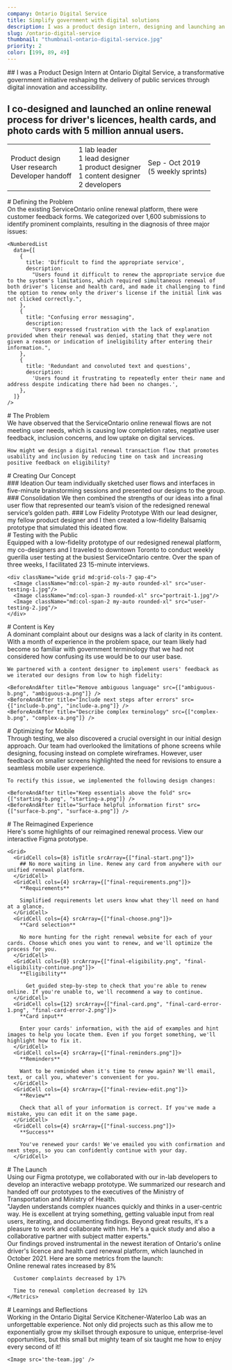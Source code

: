 ```yaml
---
company: Ontario Digital Service
title: Simplify government with digital solutions
description: I was a product design intern, designing and launching an online renewal process for driver's licences and health cards with 5 million annual users.
slug: /ontario-digital-service
thumbnail: "thumbnail-ontario-digital-service.jpg"
priority: 2
color: [199, 89, 49]
---
```


<Intro>
  ## I was a Product Design Intern at <AutoLink light to="https://www.ontario.ca/page/ontario-digital-service">Ontario Digital Service</AutoLink>, a transformative government initiative reshaping the delivery of public services through digital innovation and accessibility.

  ## I co-designed and launched an online renewal process for driver's licences, health cards, and photo cards with 5 million annual users.

  <Table>
    <td>
      Product design<br />
      User research<br/>
      Developer handoff
    </td>
    <td>
      1 lab leader<br/>
      1 lead designer<br/>
      1 product designer<br/>
      1 content designer<br/>
      2 developers
    </td>
    <td>
      Sep - Oct 2019<br />
      (5 weekly sprints)
    </td>
  </Table>
</Intro>

<section>
  # Defining the Problem

  <section>
    On the existing ServiceOntario online renewal platform, there were customer feedback forms. We categorized over 1,600 submissions to identify prominent complaints, resulting in the diagnosis of three major issues:

    <NumberedList
      data={[
        {
          title: 'Difficult to find the appropriate service',
          description:
            "Users found it difficult to renew the appropriate service due to the system's limitations, which required simultaneous renewal of both driver's license and health card, and made it challenging to find the option to renew only the driver's license if the initial link was not clicked correctly.",
        },
        {
          title: "Confusing error messaging",
          description:
            "Users expressed frustration with the lack of explanation provided when their renewal was denied, stating that they were not given a reason or indication of ineligibility after entering their  information.",
        },
        {
          title: 'Redundant and convoluted text and questions',
          description:
            'Users found it frustrating to repeatedly enter their name and address despite indicating there had been no changes.',
        },
      ]}
    />
  </section>
</section>

<section>
  # The Problem

  <section>
    We have observed that the ServiceOntario online renewal flows are not meeting user needs, which is causing low completion rates, negative user feedback, inclusion concerns, and low uptake on digital services.

    How might we design a digital renewal transaction flow that promotes usability and inclusion by reducing time on task and increasing positive feedback on eligibility?
  </section>
</section>

<section>
  # Creating Our Concept

  <section>
    <SideBySide src="process-ideation.png" maxWidth={1440}>
      ### Ideation
      Our team individually sketched user flows and interfaces in five-minute brainstorming sessions and presented our designs to the group.
    </SideBySide>
    <SideBySide src="process-consolidate.jpg" mediaOnRight maxWidth={1440}>
      ### Consolidation
      We then combined the strengths of our ideas into a final user flow that represented our team’s vision of the redesigned renewal service’s golden path.
    </SideBySide>
    <SideBySide src="process-lowfi.png" maxWidth={1440}>
      ### Low Fidelity Prototype
      With our lead designer, my fellow product designer and I then created a low-fidelity Balsamiq prototype that simulated this ideated flow.
    </SideBySide>
  </section>
</section>

<section>
  # Testing with the Public

  <section>
    Equipped with a low-fidelity prototype of our redesigned renewal platform, my co-designers and I traveled to downtown Toronto to conduct weekly guerilla user testing at the busiest ServiceOntario centre. Over the span of three weeks, I facilitated 23 15-minute interviews.

    <div className="wide grid md:grid-cols-7 gap-4">
      <Image className="md:col-span-2 my-auto rounded-xl" src="user-testing-1.jpg"/>
      <Image className="md:col-span-3 rounded-xl" src="portrait-1.jpg"/>
      <Image className="md:col-span-2 my-auto rounded-xl" src="user-testing-2.jpg"/>
    </div>
  </section>
</section>

<section>
  # Content is Key

  <section>
    A dominant complaint about our designs was a lack of clarity in its content. With a month of experience in the problem space, our team likely had become so familiar with government terminology that we had not considered how confusing its use would be to our user base.

    We partnered with a content designer to implement users' feedback as we iterated our designs from low to high fidelity:

    <BeforeAndAfter title="Remove ambiguous language" src={["ambiguous-b.png", "ambiguous-a.png"]} />
    <BeforeAndAfter title="Include next steps after errors" src={["include-b.png", "include-a.png"]} />
    <BeforeAndAfter title="Describe complex terminology" src={["complex-b.png", "complex-a.png"]} />
  </section>
</section>

<section>
  # Optimizing for Mobile

  <section>
    Through testing, we also discovered a crucial oversight in our initial design approach. Our team had overlooked the limitations of phone screens while designing, focusing instead on complete wireframes. However, user feedback on smaller screens highlighted the need for revisions to ensure a seamless mobile user experience.

    To rectify this issue, we implemented the following design changes:

    <BeforeAndAfter title="Keep essentials above the fold" src={["starting-b.png", "starting-a.png"]} />
    <BeforeAndAfter title="Surface helpful information first" src={["surface-b.png", "surface-a.png"]} />
  </section>
</section>

<section>
  # The Reimagined Experience

  <section>
    Here's some highlights of our reimagined renewal process. <AutoLink to="https://www.figma.com/proto/1Ow2TgwYiF9wWjoaaHUmXr/ServiceOntario-Renewals?chrome=DOCUMENTATION&embed_host=share&kind=&node-id=309-7205&scaling=scale-down&viewport=254%2C147%2C0.015625">View our interactive Figma prototype.</AutoLink>

    <Grid>
      <GridCell cols={8} isTitle srcArray={["final-start.png"]}>
        ## No more waiting in line. Renew any card from anywhere with our unified renewal platform.
      </GridCell>
      <GridCell cols={4} srcArray={["final-requirements.png"]}>
        **Requirements**

        Simplified requirements let users know what they'll need on hand at a glance.
      </GridCell>
      <GridCell cols={4} srcArray={["final-choose.png"]}>
        **Card selection**

        No more hunting for the right renewal website for each of your cards. Choose which ones you want to renew, and we'll optimize the process for you.
      </GridCell>
      <GridCell cols={8} srcArray={["final-eligibility.png", "final-eligibility-continue.png"]}>
        **Eligibility**

          Get guided step-by-step to check that you're able to renew online. If you're unable to, we'll recommend a way to continue.
      </GridCell>
      <GridCell cols={12} srcArray={["final-card.png", "final-card-error-1.png", "final-card-error-2.png"]}>
        **Card input**

        Enter your cards' information, with the aid of examples and hint images to help you locate them. Even if you forget something, we'll highlight how to fix it.
      </GridCell>
      <GridCell cols={4} srcArray={["final-reminders.png"]}>
        **Reminders**

        Want to be reminded when it's time to renew again? We'll email, text, or call you, whatever's convenient for you.
      </GridCell>
      <GridCell cols={4} srcArray={["final-review-edit.png"]}>
        **Review**

        Check that all of your information is correct. If you've made a mistake, you can edit it on the same page.
      </GridCell>
      <GridCell cols={4} srcArray={["final-success.png"]}>
        **Success**

        You've renewed your cards! We've emailed you with confirmation and next steps, so you can confidently continue with your day.
      </GridCell>
  </Grid>
  </section>
</section>

<section>
  # The Launch

  <section>
    Using our Figma prototype, we collaborated with our in-lab developers to develop <AutoLink to="https://sorenewals.firebaseapp.com/">an interactive webapp prototype</AutoLink>. We summarized our research and handed off our prototypes to the executives of the Ministry of Transportation and Ministry of Health.
  </section>

  <section>
    <Quote author="Tamara Dobson, Ministry of Transportation product owner" authorImg="tamara-dobson.jpeg">
      "Jayden understands complex nuances quickly and thinks in a user-centric way. He is excellent at trying something, getting valuable input from real users, iterating, and documenting findings. Beyond great results, it's a pleasure to work and collaborate with him. He's a quick study and also a collaborative partner with subject matter experts."      
    </Quote>
  </section>

  <section>
    Our findings proved instrumental in <AutoLink to="https://www.ontario.ca/page/renew-drivers-licence">the newest iteration of Ontario's online driver's licence and health card renewal platform</AutoLink>, which launched in October 2021. Here are some metrics from the launch:
  </section>

  <section>
    <Metrics disclaimer>
      Online renewal rates increased by 8%
      
      Customer complaints decreased by 17%

      Time to renewal completion decreased by 12%
    </Metrics>
  </section>
</section>

<section>
  # Learnings and Reflections

  <section>
    <NumberedList
      data={[
        {
          title: 'Talk to users directly',
          description:
            "No matter how confident I felt in my assumptions about the problem space, that's all they were - assumptions. This project reinforced my belief in the importance of user feedback to ensure that our prototype met real-world expectations and needs.",
        },
        {
          title: 'Be comfortable with being uncomfortable',
          description:
            'Despite my extroversion, I remember how uncomfortable I was during our first guerilla user testing session. However, once I approached that first stranger and successfully conducted an interview, I recognized the situation as an opportunity to learn. While it will be frightening, I hope to approach future situations with a similar eagerness to explore.',
        },
        {
          title: 'Challenge my capabilities',
          description:
            'When our team was told that we had a week to create a prototype with Balsamiq, an application that I had never used before, I knew that I was up for a challenge. After experiencing rapid growth in my skillset as a result of this short time frame, I have recognized that learning thrives in difficulty.',
        },
      ]}
    />
  </section>

  <section>
    Working in the Ontario Digital Service Kitchener-Waterloo Lab was an unforgettable experience. Not only did projects such as this allow me to exponentially grow my skillset through exposure to unique, enterprise-level opportunities, but this small but mighty team of six taught me how to enjoy every second of it!

    <Image src='the-team.jpg' />
  </section>
</section>


